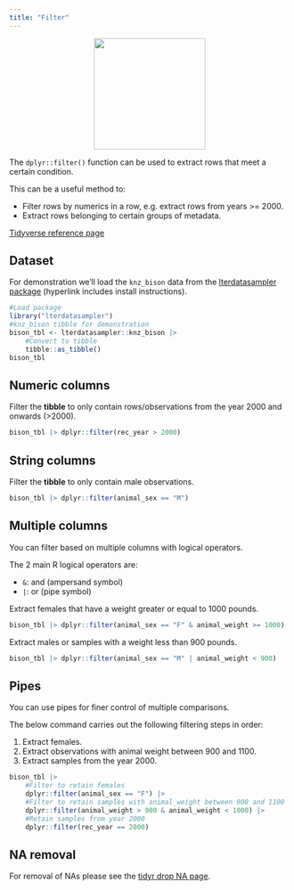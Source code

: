 ```yaml
---
title: "Filter"
---
```


<center>
![](images/dplyr_filter.png){style="width:200px"}
</center>

The `dplyr::filter()` function can be used to extract rows that meet a certain condition.

This can be a useful method to:

- Filter rows by numerics in a row, e.g. extract rows from years >= 2000.
- Extract rows belonging to certain groups of metadata.

[Tidyverse reference page](https://dplyr.tidyverse.org//reference/filter.html)

## Dataset

For demonstration we'll load the `knz_bison` data from the [lterdatasampler package](/datasets/lterdatasampler.qmd) (hyperlink includes install instructions).

```r
#Load package
library("lterdatasampler")
#knz_bison tibble for demonstration
bison_tbl <- lterdatasampler::knz_bison |>
    #Convert to tibble
    tibble::as_tibble()
bison_tbl
```

## Numeric columns

Filter the __tibble__ to only contain rows/observations from the year 2000 and onwards (>2000).

```r
bison_tbl |> dplyr::filter(rec_year > 2000)
```

## String columns

Filter the __tibble__ to only contain male observations.

```r
bison_tbl |> dplyr::filter(animal_sex == "M")
```

## Multiple columns

You can filter based on multiple columns with logical operators.

The 2 main R logical operators are:

- `&`: and (ampersand symbol)
- `|`: or (pipe symbol)

Extract females that have a weight greater or equal to 1000 pounds.

```r
bison_tbl |> dplyr::filter(animal_sex == "F" & animal_weight >= 1000)
```

Extract males or samples with a weight less than 900 pounds.

```r
bison_tbl |> dplyr::filter(animal_sex == "M" | animal_weight < 900)
```

## Pipes

You can use pipes for finer control of multiple comparisons.

The below command carries out the following filtering steps in order:

1. Extract females. 
2. Extract observations with animal weight between 900 and 1100. 
3. Extract samples from the year 2000.

```r
bison_tbl |> 
    #Filter to retain females
    dplyr::filter(animal_sex == "F") |>
    #Filter to retain samples with animal_weight between 900 and 1100
    dplyr::filter(animal_weight > 900 & animal_weight < 1000) |>
    #Retain samples from year 2000
    dplyr::filter(rec_year == 2000)
```

## NA removal

For removal of NAs please see the [tidyr drop NA page](/tidyr/drop_na.qmd).